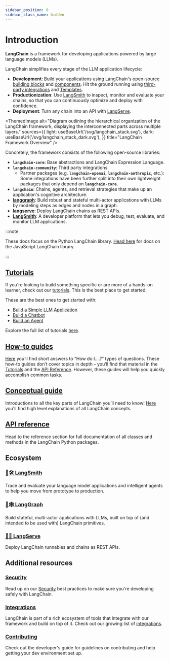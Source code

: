 ```yaml
---
sidebar_position: 0
sidebar_class_name: hidden
---
```


# Introduction

**LangChain** is a framework for developing applications powered by large language models (LLMs).

LangChain simplifies every stage of the LLM application lifecycle:
- **Development**: Build your applications using LangChain's open-source [building blocks](/docs/concepts#langchain-expression-language) and [components](/docs/concepts). Hit the ground running using [third-party integrations](/docs/integrations/platforms/) and [Templates](/docs/templates).
- **Productionization**: Use [LangSmith](/docs/langsmith/) to inspect, monitor and evaluate your chains, so that you can continuously optimize and deploy with confidence.
- **Deployment**: Turn any chain into an API with [LangServe](/docs/langserve).


<ThemedImage
  alt="Diagram outlining the hierarchical organization of the LangChain framework, displaying the interconnected parts across multiple layers."
  sources={{
    light: useBaseUrl('/svg/langchain_stack.svg'),
    dark: useBaseUrl('/svg/langchain_stack_dark.svg'),
  }}
  title="LangChain Framework Overview"
/>

Concretely, the framework consists of the following open-source libraries:

- **`langchain-core`**: Base abstractions and LangChain Expression Language.
- **`langchain-community`**: Third party integrations.
  - Partner packages (e.g. **`langchain-openai`**, **`langchain-anthropic`**, etc.): Some integrations have been further split into their own lightweight packages that only depend on **`langchain-core`**.
- **`langchain`**: Chains, agents, and retrieval strategies that make up an application's cognitive architecture.
- **[langgraph](/docs/langgraph)**: Build robust and stateful multi-actor applications with LLMs by modeling steps as edges and nodes in a graph.
- **[langserve](/docs/langserve)**: Deploy LangChain chains as REST APIs.
- **[LangSmith](/docs/langsmith)**: A developer platform that lets you debug, test, evaluate, and monitor LLM applications.


:::note

These docs focus on the Python LangChain library. [Head here](https://js.langchain.com) for docs on the JavaScript LangChain library.

:::

## [Tutorials](/docs/tutorials)

If you're looking to build something specific or are more of a hands-on learner, check out our [tutorials](/docs/tutorials).
This is the best place to get started.

These are the best ones to get started with:
- [Build a Simple LLM Application](/docs/tutorials/llm_chain)
- [Build a Chatbot](/docs/tutorials/chatbot)
- [Build an Agent](/docs/tutorials/agents)

Explore the full list of tutorials [here](/docs/tutorials).


## [How-to guides](/docs/how_to)

[Here](/docs/how_to) you’ll find short answers to “How do I….?” types of questions.
These how-to guides don’t cover topics in depth – you’ll find that material in the [Tutorials](/docs/tutorials) and the [API Reference](https://api.python.langchain.com/en/latest/).
However, these guides will help you quickly accomplish common tasks.

## [Conceptual guide](/docs/concepts)

Introductions to all the key parts of LangChain you’ll need to know! [Here](/docs/concepts) you'll find high level explanations of all LangChain concepts.

## [API reference](https://api.python.langchain.com)
Head to the reference section for full documentation of all classes and methods in the LangChain Python packages.

## Ecosystem

### [🦜🛠️ LangSmith](/docs/langsmith)
Trace and evaluate your language model applications and intelligent agents to help you move from prototype to production.

### [🦜🕸️ LangGraph](/docs/langgraph)
Build stateful, multi-actor applications with LLMs, built on top of (and intended to be used with) LangChain primitives.

### [🦜🏓 LangServe](/docs/langserve)
Deploy LangChain runnables and chains as REST APIs.


## Additional resources

### [Security](/docs/security)
Read up on our [Security](/docs/security) best practices to make sure you're developing safely with LangChain.

### [Integrations](/docs/integrations/providers/)
LangChain is part of a rich ecosystem of tools that integrate with our framework and build on top of it. Check out our growing list of [integrations](/docs/integrations/providers/).

### [Contributing](/docs/contributing)
Check out the developer's guide for guidelines on contributing and help getting your dev environment set up.
